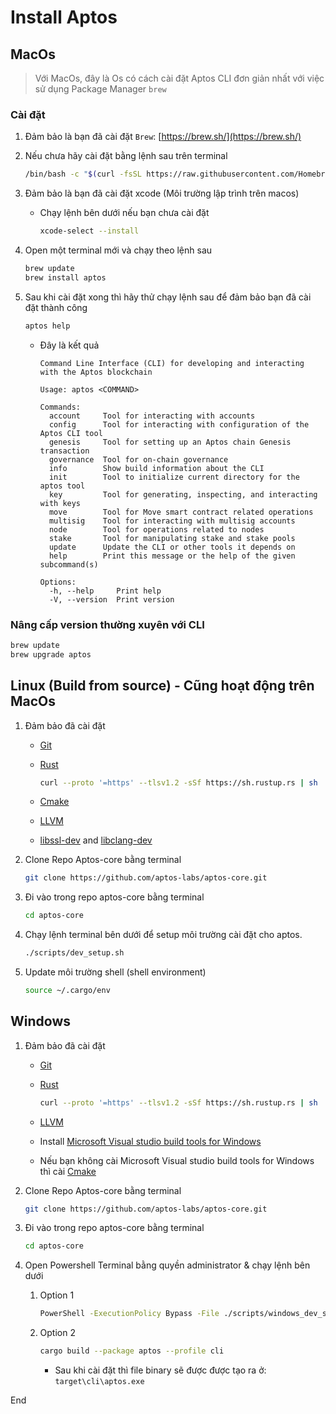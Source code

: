 # Install Aptos

## MacOs

> Với MacOs, đây là Os có cách cài đặt Aptos CLI đơn giản nhất với việc
> sử dụng Package Manager `brew`

### Cài đặt

1.  Đảm bảo là bạn đã cài đặt `Brew`:
    [https://brew.sh/](https://brew.sh/)

2.  Nếu chưa hãy cài đặt bằng lệnh sau trên terminal

    ``` bash
    /bin/bash -c "$(curl -fsSL https://raw.githubusercontent.com/Homebrew/install/HEAD/install.sh)"
    ```

3.  Đảm bảo là bạn đã cài đặt xcode (Môi trường lập trình trên macos)

    -   Chạy lệnh bên dưới nếu bạn chưa cài đặt

        ``` bash
        xcode-select --install
        ```

4.  Open một terminal mới và chạy theo lệnh sau

    ``` bash
    brew update
    brew install aptos
    ```

5.  Sau khi cài đặt xong thì hãy thử chạy lệnh sau để đảm bảo bạn đã cài
    đặt thành công

    ``` bash
    aptos help
    ```

    -   Đây là kết quả

        ``` example
        Command Line Interface (CLI) for developing and interacting with the Aptos blockchain

        Usage: aptos <COMMAND>

        Commands:
          account     Tool for interacting with accounts
          config      Tool for interacting with configuration of the Aptos CLI tool
          genesis     Tool for setting up an Aptos chain Genesis transaction
          governance  Tool for on-chain governance
          info        Show build information about the CLI
          init        Tool to initialize current directory for the aptos tool
          key         Tool for generating, inspecting, and interacting with keys
          move        Tool for Move smart contract related operations
          multisig    Tool for interacting with multisig accounts
          node        Tool for operations related to nodes
          stake       Tool for manipulating stake and stake pools
          update      Update the CLI or other tools it depends on
          help        Print this message or the help of the given subcommand(s)

        Options:
          -h, --help     Print help
          -V, --version  Print version
        ```

### Nâng cấp version thường xuyên với CLI

``` bash
brew update
brew upgrade aptos
```

## Linux (Build from source) - Cũng hoạt động trên MacOs

1.  Đảm bảo đã cài đặt

    -   [Git](https://git-scm.com/book/en/v2/Getting-Started-Installing-Git)

    -   [Rust](https://www.rust-lang.org/tools/install)

        ``` bash
        curl --proto '=https' --tlsv1.2 -sSf https://sh.rustup.rs | sh
        ```

    -   [Cmake](https://cmake.org/download/)

    -   [LLVM](https://releases.llvm.org)

    -   [libssl-dev](https://packages.ubuntu.com/jammy/libssl-dev) and
        [libclang-dev](https://packages.ubuntu.com/jammy/libclang-dev)

2.  Clone Repo Aptos-core bằng terminal

    ``` bash
    git clone https://github.com/aptos-labs/aptos-core.git
    ```

3.  Đi vào trong repo aptos-core bằng terminal

    ``` bash
    cd aptos-core
    ```

4.  Chạy lệnh terminal bên dưới để setup môi trường cài đặt cho aptos.

    ``` bash
    ./scripts/dev_setup.sh
    ```

5.  Update môi trường shell (shell environment)

    ``` bash
    source ~/.cargo/env
    ```

## Windows

1.  Đảm bảo đã cài đặt

    -   [Git](https://git-scm.com/book/en/v2/Getting-Started-Installing-Git)

    -   [Rust](https://www.rust-lang.org/tools/install)

        ``` bash
        curl --proto '=https' --tlsv1.2 -sSf https://sh.rustup.rs | sh
        ```

    -   [LLVM](https://releases.llvm.org)

    -   Install [Microsoft Visual studio build tools for
        Windows](https://visualstudio.microsoft.com/downloads/#build-tools-for-visual-studio-2022)

    -   Nếu bạn không cài Microsoft Visual studio build tools for
        Windows thì cài [Cmake](https://cmake.org/download/)

2.  Clone Repo Aptos-core bằng terminal

    ``` bash
    git clone https://github.com/aptos-labs/aptos-core.git
    ```

3.  Đi vào trong repo aptos-core bằng terminal

    ``` bash
    cd aptos-core
    ```

4.  Open Powershell Terminal bằng quyền administrator & chạy lệnh bên dưới

    1.  Option 1

        ``` bash
        PowerShell -ExecutionPolicy Bypass -File ./scripts/windows_dev_setup.ps1
        ```

    2.  Option 2

        ``` bash
        cargo build --package aptos --profile cli
        ```

        -   Sau khi cài đặt thì file binary sẽ được được tạo ra ở:
            `target\cli\aptos.exe`

End
